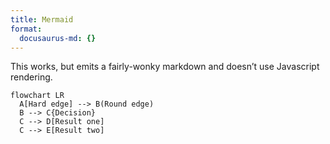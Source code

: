 ```yaml
---
title: Mermaid
format: 
  docusaurus-md: {}
---
```


::: {.content-visible when-format="docusaurus-md"}
This works, but emits a fairly-wonky markdown and doesn't use Javascript rendering.
:::

```mermaid
flowchart LR
  A[Hard edge] --> B(Round edge)
  B --> C{Decision}
  C --> D[Result one]
  C --> E[Result two]
```